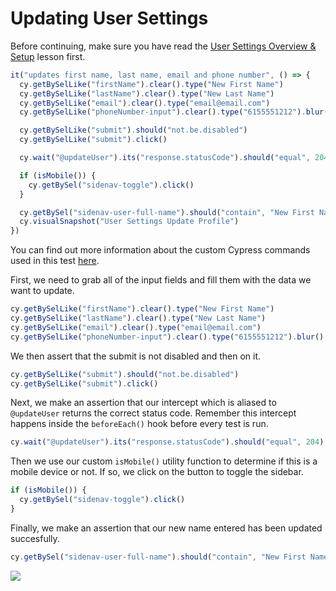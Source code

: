 # Updating User Settings

Before continuing, make sure you have read the [User Settings Overview & Setup](/real-world-examples/user-settings-overview-and-setup) lesson first.

```js
it("updates first name, last name, email and phone number", () => {
  cy.getBySelLike("firstName").clear().type("New First Name")
  cy.getBySelLike("lastName").clear().type("New Last Name")
  cy.getBySelLike("email").clear().type("email@email.com")
  cy.getBySelLike("phoneNumber-input").clear().type("6155551212").blur()

  cy.getBySelLike("submit").should("not.be.disabled")
  cy.getBySelLike("submit").click()

  cy.wait("@updateUser").its("response.statusCode").should("equal", 204)

  if (isMobile()) {
    cy.getBySel("sidenav-toggle").click()
  }

  cy.getBySel("sidenav-user-full-name").should("contain", "New First Name")
  cy.visualSnapshot("User Settings Update Profile")
})
```

You can find out more information about the custom Cypress commands used in this test [here](/real-world-examples/custom-cypress-commands).

First, we need to grab all of the input fields and fill them with the data we want to update.

```js
cy.getBySelLike("firstName").clear().type("New First Name")
cy.getBySelLike("lastName").clear().type("New Last Name")
cy.getBySelLike("email").clear().type("email@email.com")
cy.getBySelLike("phoneNumber-input").clear().type("6155551212").blur()
```

We then assert that the submit is not disabled and then <apiLink apiName="click" displayName=".click()" /> on it.

```js
cy.getBySelLike("submit").should("not.be.disabled")
cy.getBySelLike("submit").click()
```

Next, we make an assertion that our intercept which is aliased to `@updateUser` returns the correct status code. Remember this intercept happens inside the `beforeEach()` hook before every test is run.

```js
cy.wait("@updateUser").its("response.statusCode").should("equal", 204)
```

Then we use our custom `isMobile()` utility function to determine if this is a mobile device or not. If so, we click on the button to toggle the sidebar.

```js
if (isMobile()) {
  cy.getBySel("sidenav-toggle").click()
}
```

Finally, we make an assertion that our new name entered has been updated succesfully.

```js
cy.getBySel("sidenav-user-full-name").should("contain", "New First Name")
```

![](/images/real-world-examples/user-settings/updating-user-settings/Screen_Shot_2021-06-29_at_3.12.06_PM.png)
